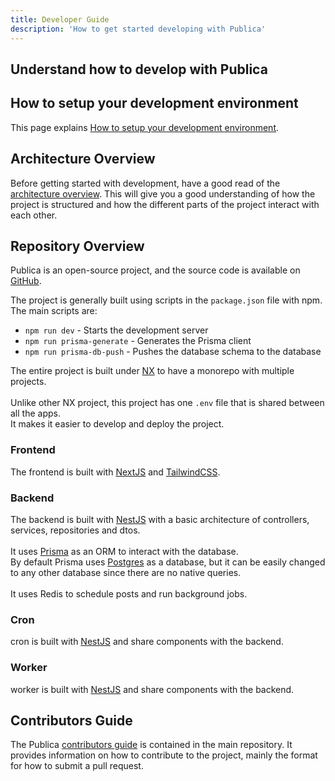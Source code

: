 ```yaml
---
title: Developer Guide
description: 'How to get started developing with Publica'
---
```


## Understand how to develop with Publica

## How to setup your development environment

This page explains [How to setup your development environment](./installation/development).

## Architecture Overview

Before getting started with development, have a good read of the [architecture overview](./howitworks.mdx). This will give you a good understanding of how the project is structured and how the different parts of the project interact with each other.

## Repository Overview

Publica is an open-source project, and the source code is available on [GitHub](https://github.com/Padilla-core/publica-app).

The project is generally built using scripts in the `package.json` file with npm. The main scripts are:

* `npm run dev` - Starts the development server
* `npm run prisma-generate` - Generates the Prisma client
* `npm run prisma-db-push` - Pushes the database schema to the database

The entire project is built under [NX](https://nx.dev/) to have a monorepo with multiple projects.<br /><br />
Unlike other NX project, this project has one `.env` file that is shared between all the apps.<br />
It makes it easier to develop and deploy the project.

### Frontend

The frontend is built with [NextJS](https://nextjs.org/) and [TailwindCSS](https://tailwindcss.com/).

### Backend

The backend is built with [NestJS](https://nestjs.com/) with a basic architecture of controllers, services, repositories and dtos.<br /><br />
It uses [Prisma](https://www.prisma.io/) as an ORM to interact with the database.<br />
By default Prisma uses [Postgres](https://www.postgresql.org/) as a database, but it can be easily changed to any other database since there are no native queries.<br /><br />
It uses Redis to schedule posts and run background jobs.

### Cron

cron is built with [NestJS](https://nestjs.com/) and share components with the backend.

### Worker

worker is built with [NestJS](https://nestjs.com/) and share components with the backend.

## Contributors Guide

The Publica [contributors guide](https://github.com/Padilla-core/publica-app/blob/main/CONTRIBUTING.md) is contained in the main repository. It provides information on how to contribute to the project, mainly the format for how to submit a pull request.

